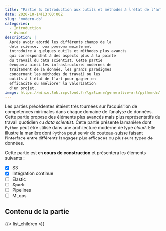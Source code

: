 ```yaml
---
title: "Partie 5: Introduction aux outils et méthodes à l'état de l'art"
date: 2020-10-14T13:00:00Z
slug: "modern-ds"
categories:
  - Introduction
  - Avancé
description: |
  Après avoir abordé les différents champs de la 
  data science, nous pouvons maintenant
  introduire à quelques outils et méthodes plus avancés
  qui correspondent à des aspects plus à la pointe
  du travail du data scientist. Cette partie 
  évoquera ainsi les infrastructures modernes de 
  traitement de la donnée, les grands paradigmes
  concernant les méthodes de travail ou les
  outils à l'état de l'art pour gagner en 
  efficacité ou améliorer la valorisation
  d'un projet.
image: https://minio.lab.sspcloud.fr/lgaliana/generative-art/pythonds/ferrari.png
---
```


Les parties précédentes étaient très tournées sur l'acquisition
de compétences minimales dans chaque domaine de l'analyse de données.
Cette partie propose des éléments plus avancés mais plus représentatifs
du travail quotidien du _data scientist_. Cette partie 
présente la manière dont `Python` peut être utilisé dans une architecture
moderne de type _cloud_. Elle illustre la manière dont `Python` peut
servir de couteau-suisse faisant l'interface entre différents
langages plus efficaces ou plusieurs types de données. 

Cette partie est __en cours de construction__ et présentera les 
éléments suivants :

- [X] S3
- [X] Intégration continue
- [ ] Elastic
- [ ] Spark
- [ ] Pipelines
- [ ] MLops

## Contenu de la partie

{{< list_children >}}